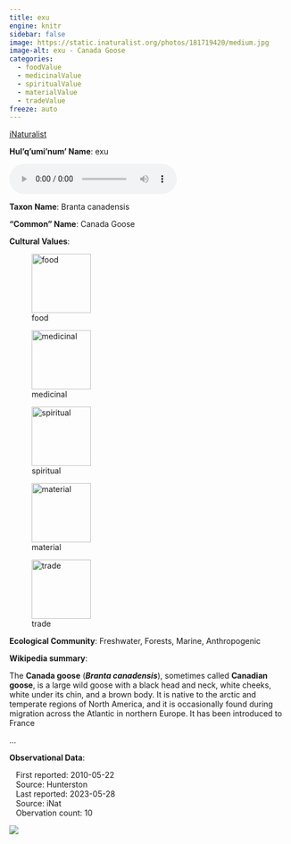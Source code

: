 ```yaml
---
title: exu
engine: knitr
sidebar: false
image: https://static.inaturalist.org/photos/181719420/medium.jpg
image-alt: exu - Canada Goose
categories:
  - foodValue
  - medicinalValue
  - spiritualValue
  - materialValue
  - tradeValue
freeze: auto
---
```


<div role="img" class="imerss-photo" style="background-image: url(https://static.inaturalist.org/photos/181719420/medium.jpg)" 
 alt="exu - Canada Goose">
 <a href="https://www.inaturalist.org/taxa/7089" target="_blank" class="taxonDisplay-iNat-extern">iNaturalist<span class="external-link"></span></a>
</div>

**Hul'q'umi'num' Name**: exu

<audio controls>
  <source src="../../NA" type="audio/mpeg">
</audio>

**Taxon Name**: Branta canadensis

**"Common" Name**: Canada Goose

**Cultural Values**:

:::{layout-nrow=1}
![food](/files/food.svg){width=106px}

![medicinal](/files/medicinal.svg){width=106px}

![spiritual](/files/spiritual.svg){width=106px}

![material](/files/material.svg){width=106px}

![trade](/files/trade.svg){width=106px}
:::

**Ecological Community**: Freshwater, Forests, Marine, Anthropogenic

**Wikipedia summary**:
<p class="mw-empty-elt"><p class="mw-empty-elt">
<p>The <b>Canada goose</b> (<i><b>Branta canadensis</b></i>), sometimes called <b>Canadian goose</b>, is a large wild goose with a black head and neck, white cheeks, white under its chin, and a brown body. It is native to the arctic and temperate regions of North America, and it is occasionally found during migration across the Atlantic in northern Europe. It has been introduced to France</p>...

**Observational Data**:

|    First reported: 2010-05-22

|    Source: Hunterston

|    Last reported: 2023-05-28

|    Source: iNat

|    Obervation count: 10

![](community_dist.png)
